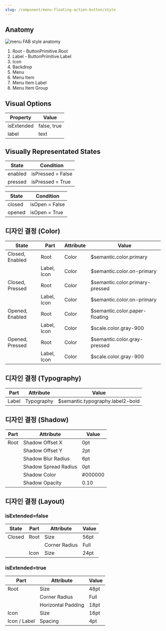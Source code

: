 ```yaml
---
slug: /component/menu-floating-action-button/style
---
```


## Anatomy

![menu FAB style anatomy](./anatomy.png)

1. Root - ButtonPrimitive.Root
2. Label - ButtonPrimitive.Label
3. Icon
4. Backdrop
5. Menu
6. Menu Item
7. Menu Item Label
8. Menu Item Group

## Visual Options

| Property   | Value       |
| ---------- | ----------- |
| isExtended | false, true |
| label      | text        |

## Visually Representated States

| State   | Condition         |
| ------- | ----------------- |
| enabled | isPressed = False |
| pressed | isPressed = True  |

| State  | Condition      |
| ------ | -------------- |
| closed | isOpen = False |
| opened | isOpen = True  |

## 디자인 결정 (Color)

| State           | Part        | Attribute | Value                           |
| --------------- | ----------- | --------- | ------------------------------- |
| Closed, Enabled | Root        | Color     | $semantic.color.primary         |
|                 | Label, Icon | Color     | $semantic.color.on-primary      |
| Closed, Pressed | Root        | Color     | $semantic.color.primary-pressed |
|                 | Label, Icon | Color     | $semantic.color.on-primary      |
| Opened, Enabled | Root        | Color     | $semantic.color.paper-floating  |
|                 | Label, Icon | Color     | $scale.color.gray-900           |
| Opened, Pressed | Root        | Color     | $semantic.color.gray-pressed    |
|                 | Label, Icon | Color     | $scale.color.gray-900           |

## 디자인 결정 (Typography)

| Part  | Attribute  | Value                            |
| ----- | ---------- | -------------------------------- |
| Label | Typography | $semantic.typography.label2-bold |

## 디자인 결정 (Shadow)

| Part | Attribute            | Value   |
| ---- | -------------------- | ------- |
| Root | Shadow Offset X      | 0pt     |
|      | Shadow Offset Y      | 2pt     |
|      | Shadow Blur Radius   | 6pt     |
|      | Shadow Spread Radius | 0pt     |
|      | Shadow Color         | #000000 |
|      | Shadow Opacity       | 0.10    |

## 디자인 결정 (Layout)

### isExtended=false

| State  | Part | Attribute     | Value |
| ------ | ---- | ------------- | ----- |
| Closed | Root | Size          | 56pt  |
|        |      | Corner Radius | Full  |
|        | Icon | Size          | 24pt  |

### isExtended=true

| Part         | Attribute          | Value |
| ------------ | ------------------ | ----- |
| Root         | Size               | 48pt  |
|              | Corner Radius      | Full  |
|              | Horizontal Padding | 18pt  |
| Icon         | Size               | 16pt  |
| Icon / Label | Spacing            | 4pt   |
